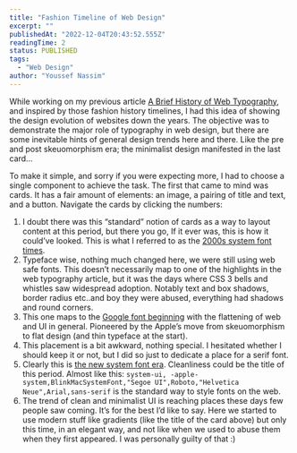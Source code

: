 ```yaml
---
title: "Fashion Timeline of Web Design"
excerpt: ""
publishedAt: "2022-12-04T20:43:52.555Z"
readingTime: 2
status: PUBLISHED
tags:
  - "Web Design"
author: "Youssef Nassim"
---
```


While working on my previous article [A Brief History of Web Typography](https://boringstuff.net/a-brief-history-of-web-typography), and inspired by those fashion history timelines, I had this idea of showing the design evolution of websites down the years. The objective was to demonstrate the major role of typography in web design, but there are some inevitable hints of general design trends here and there. Like the pre and post skeuomorphism era; the minimalist design manifested in the last card…

To make it simple, and sorry if you were expecting more, I had to choose a single component to achieve the task. The first that came to mind was cards. It has a fair amount of elements: an image, a pairing of title and text, and a button. Navigate the cards by clicking the numbers:

<FashionTimelineCard />

1. I doubt there was this “standard” notion of cards as a way to layout content at this period, but there you go, If it ever was, this is how it could’ve looked. This is what I referred to as the [2000s system font times](https://boringstuff.net/a-brief-history-of-web-typography#2000s-system-fonts).
2. Typeface wise, nothing much changed here, we were still using web safe fonts. This doesn’t necessarily map to one of the highlights in the web typography article, but it was the days where CSS 3 bells and whistles saw widespread adoption. Notably text and box shadows, border radius etc..and boy they were abused, everything had shadows and round corners.
3. This one maps to the [Google font beginning](https://boringstuff.net/a-brief-history-of-web-typography#enter-google-fonts) with the flattening of web and UI in general. Pioneered by the Apple’s move from skeuomorphism to flat design (and thin typeface at the start).
4. This placement is a bit awkward, nothing special. I hesitated whether I should keep it or not, but I did so just to dedicate a place for a serif font.
5. Clearly this is [the new system font era](https://boringstuff.net/a-brief-history-of-web-typography#system-fonts-strong-comeback). Cleanliness could be the title of this period. Almost like this: `system-ui, -apple-system,BlinkMacSystemFont,"Segoe UI",Roboto,"Helvetica Neue",Arial,sans-serif` is the standard way to style fonts on the web.
6. The trend of clean and minimalist UI is reaching places these days few people saw coming. It’s for the best I’d like to say. Here we started to use modern stuff like gradients (like the title of the card above) but only this time, in an elegant way, and not like when we used to abuse them when they first appeared. I was personally guilty of that :)
